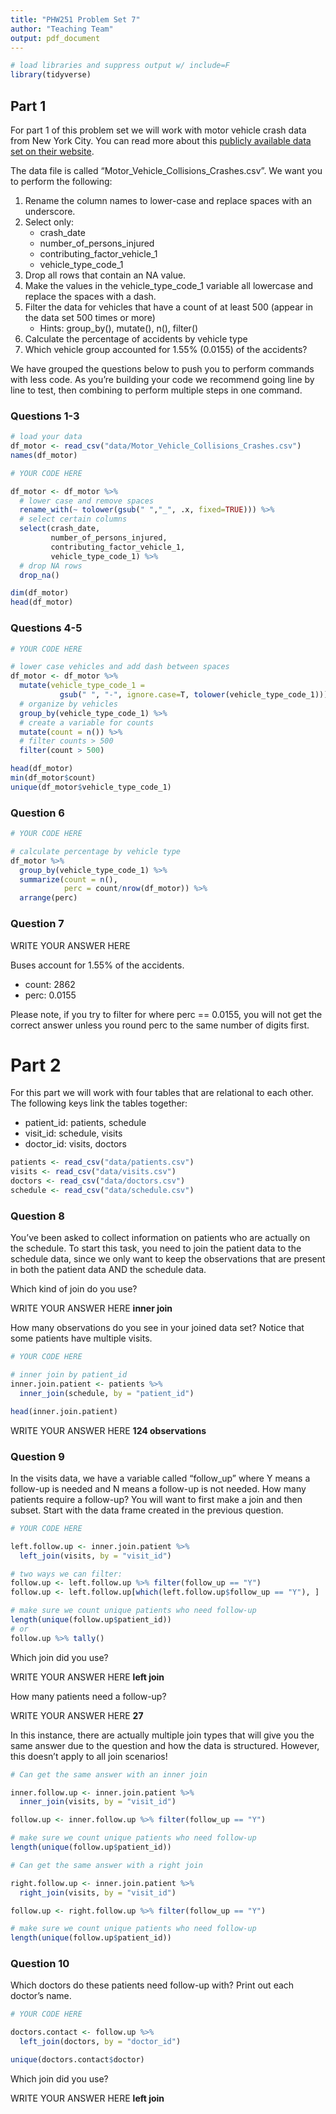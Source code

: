 ```yaml
---
title: "PHW251 Problem Set 7"
author: "Teaching Team"
output: pdf_document
---
```



```r
# load libraries and suppress output w/ include=F
library(tidyverse)
```

## Part 1

For part 1 of this problem set we will work with motor vehicle crash data from New York City. You can read more about this [publicly available data set on their website](https://data.cityofnewyork.us/Public-Safety/Motor-Vehicle-Collisions-Crashes/h9gi-nx95).

The data file is called "Motor_Vehicle_Collisions_Crashes.csv". We want you to perform the following:

1. Rename the column names to lower-case and replace spaces with an underscore.
2. Select only:
   + crash_date
   + number_of_persons_injured
   + contributing_factor_vehicle_1
   + vehicle_type_code_1
3. Drop all rows that contain an NA value.
4. Make the values in the vehicle_type_code_1 variable all lowercase and replace the spaces with a dash.
5. Filter the data for vehicles that have a count of at least 500 (appear in the data set 500 times or more)
   + Hints: group_by(), mutate(), n(), filter()
6. Calculate the percentage of accidents by vehicle type
7. Which vehicle group accounted for 1.55% (0.0155) of the accidents?

We have grouped the questions below to push you to perform commands with less code. As you're building your code we recommend going line by line to test, then combining to perform multiple steps in one command.

\newpage

### Questions 1-3

```r
# load your data
df_motor <- read_csv("data/Motor_Vehicle_Collisions_Crashes.csv")
names(df_motor)
```


```r
# YOUR CODE HERE

df_motor <- df_motor %>%
  # lower case and remove spaces
  rename_with(~ tolower(gsub(" ","_", .x, fixed=TRUE))) %>%
  # select certain columns
  select(crash_date, 
         number_of_persons_injured, 
         contributing_factor_vehicle_1, 
         vehicle_type_code_1) %>% 
  # drop NA rows
  drop_na()

dim(df_motor)
head(df_motor)
```

\newpage

### Questions 4-5

```r
# YOUR CODE HERE

# lower case vehicles and add dash between spaces
df_motor <- df_motor %>%
  mutate(vehicle_type_code_1 = 
           gsub(" ", "-", ignore.case=T, tolower(vehicle_type_code_1))) %>%
  # organize by vehicles
  group_by(vehicle_type_code_1) %>%
  # create a variable for counts
  mutate(count = n()) %>%
  # filter counts > 500
  filter(count > 500)

head(df_motor)
min(df_motor$count)
unique(df_motor$vehicle_type_code_1)
```

\newpage

### Question 6

```r
# YOUR CODE HERE

# calculate percentage by vehicle type
df_motor %>%
  group_by(vehicle_type_code_1) %>%
  summarize(count = n(),
            perc = count/nrow(df_motor)) %>%
  arrange(perc)
```

### Question 7


WRITE YOUR ANSWER HERE

Buses account for 1.55% of the accidents.

* count: 2862
* perc: 0.0155

Please note, if you try to filter for where perc == 0.0155, you will not get the correct answer unless you round perc to the same number of digits first. 

\newpage

# Part 2

For this part we will work with four tables that are relational to each other. The following keys link the tables together:

* patient_id: patients, schedule
* visit_id: schedule, visits
* doctor_id: visits, doctors

```r
patients <- read_csv("data/patients.csv")
visits <- read_csv("data/visits.csv")
doctors <- read_csv("data/doctors.csv")
schedule <- read_csv("data/schedule.csv")
```

### Question 8

You've been asked to collect information on patients who are actually on the schedule. To start this task, you need to join the patient data to the schedule data, since we only want to keep the observations that are present in both the patient data AND the schedule data.

Which kind of join do you use?

WRITE YOUR ANSWER HERE
**inner join**

How many observations do you see in your joined data set? Notice that some patients have multiple visits.

```r
# YOUR CODE HERE

# inner join by patient_id
inner.join.patient <- patients %>% 
  inner_join(schedule, by = "patient_id")

head(inner.join.patient)
```

WRITE YOUR ANSWER HERE
**124 observations**


\newpage

### Question 9

In the visits data, we have a variable called "follow_up" where Y means
a follow-up is needed and N means a follow-up is not needed. How many patients require a follow-up? You will want to first make a join and then subset. Start with the data frame created in the previous question.

```r
# YOUR CODE HERE

left.follow.up <- inner.join.patient %>%
  left_join(visits, by = "visit_id")

# two ways we can filter:
follow.up <- left.follow.up %>% filter(follow_up == "Y")
follow.up <- left.follow.up[which(left.follow.up$follow_up == "Y"), ]

# make sure we count unique patients who need follow-up
length(unique(follow.up$patient_id))
# or
follow.up %>% tally()

```

Which join did you use?

WRITE YOUR ANSWER HERE
**left join**

How many patients need a follow-up?

WRITE YOUR ANSWER HERE
**27**

In this instance, there are actually multiple join types that will give you the same answer due to the question and how the data is structured. However, this doesn't apply to all join scenarios!

```r

# Can get the same answer with an inner join

inner.follow.up <- inner.join.patient %>%
  inner_join(visits, by = "visit_id")

follow.up <- inner.follow.up %>% filter(follow_up == "Y")

# make sure we count unique patients who need follow-up
length(unique(follow.up$patient_id))


```


```r

# Can get the same answer with a right join

right.follow.up <- inner.join.patient %>%
  right_join(visits, by = "visit_id")

follow.up <- right.follow.up %>% filter(follow_up == "Y")

# make sure we count unique patients who need follow-up
length(unique(follow.up$patient_id))


```

\newpage

### Question 10

Which doctors do these patients need follow-up with? Print out each
doctor's name.

```r
# YOUR CODE HERE

doctors.contact <- follow.up %>%
  left_join(doctors, by = "doctor_id")

unique(doctors.contact$doctor)
```

Which join did you use?

WRITE YOUR ANSWER HERE
**left join**



\newpage







